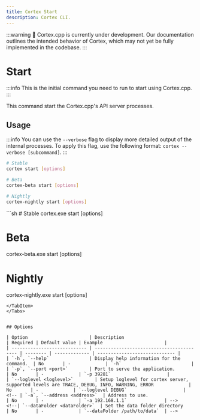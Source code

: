 ```yaml
---
title: Cortex Start
description: Cortex CLI.
---
```



:::warning
🚧 Cortex.cpp is currently under development. Our documentation outlines the intended behavior of Cortex, which may not yet be fully implemented in the codebase.
:::

# Start
:::info
This is the initial command you need to run to start using Cortex.cpp.
:::

This command start the Cortex.cpp's API server processes.

## Usage
:::info
You can use the `--verbose` flag to display more detailed output of the internal processes. To apply this flag, use the following format: `cortex --verbose [subcommand]`.
:::
<Tabs>
  <TabItem value="MacOs/Linux" label="MacOs/Linux">
  ```sh
  # Stable
  cortex start [options]

  # Beta
  cortex-beta start [options]

  # Nightly
  cortex-nightly start [options]
  ```
  </TabItem>
  <TabItem value="Windows" label="Windows">
  ```sh
  # Stable
  cortex.exe start [options]

  # Beta
  cortex-beta.exe start [options]

  # Nightly
  cortex-nightly.exe start [options]
  ```
  </TabItem>
</Tabs>


## Options

| Option                       | Description                               | Required | Default value | Example                       |
| ---------------------------- | ----------------------------------------- | -------- | ------------- | ----------------------------- |
| `-h`, `--help`               | Display help information for the command.  | No       | -             | `-h`                          |
| `-p`, `--port <port>`        | Port to serve the application.             | No       | -             | `-p 39281`                     |
| `--loglevel <loglevel>`        | Setup loglevel for cortex server, supported levels are TRACE, DEBUG, INFO, WARNING, ERROR             | No       | -             | `--loglevel DEBUG`                     |
<!-- | `-a`, `--address <address>`  | Address to use.                            | No       | -             | `-a 192.168.1.1`              | -->
<!--| `--dataFolder <dataFolder>`  | Set the data folder directory             | No       | -             | `--dataFolder /path/to/data`  | -->

